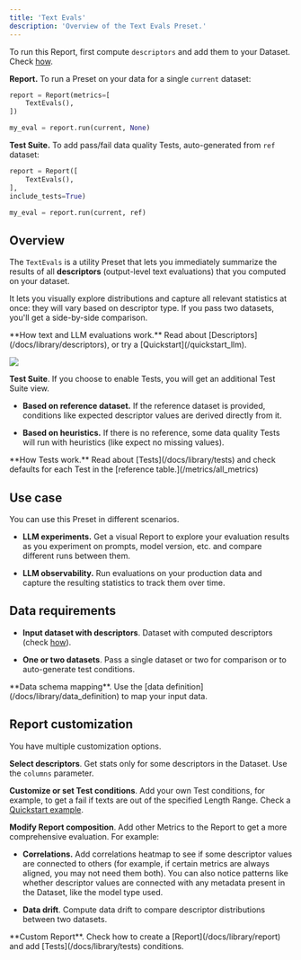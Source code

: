 ```yaml
---
title: 'Text Evals'
description: 'Overview of the Text Evals Preset.'
---
```


To run this Report, first compute `descriptors` and add them to your Dataset. Check [how](/docs/library/descriptors).

**Report.** To run a Preset on your data for a single `current` dataset:

```python
report = Report(metrics=[
    TextEvals(),
])

my_eval = report.run(current, None)
```

**Test Suite.** To add pass/fail data quality Tests, auto-generated from `ref` dataset:

```python
report = Report([
    TextEvals(),
],
include_tests=True)

my_eval = report.run(current, ref)
```

## Overview

The `TextEvals` is a utility Preset that lets you immediately summarize the results of all **descriptors** (output-level text evaluations) that you computed on your dataset.

It lets you visually explore distributions and capture all relevant statistics at once: they will vary based on descriptor type. If you pass two datasets, you'll get a side-by-side comparison.

<Info>
  **How text and LLM evaluations work.** Read about [Descriptors](/docs/library/descriptors), or try a [Quickstart](/quickstart_llm).
</Info>

![](/images/metrics/preset_text_evals-min.gif)

**Test Suite**. If you choose to enable Tests, you will get an additional Test Suite view.

* **Based on reference dataset.** If the reference dataset is provided, conditions like expected descriptor values are derived directly from it.

* **Based on heuristics.** If there is no reference, some data quality Tests will run with heuristics (like expect no missing values).

<Info>
  **How Tests work.** Read about [Tests](/docs/library/tests) and check defaults for each Test in the [reference table.](/metrics/all_metrics)
</Info>

## Use case

You can use this Preset in different scenarios.

* **LLM experiments.** Get a visual Report to explore your evaluation results as you experiment on prompts, model version, etc. and compare different runs between them.

* **LLM observability.** Run evaluations on your production data and capture the resulting statistics to track them over time.

## Data requirements

* **Input dataset with descriptors**. Dataset with computed descriptors (check [how](/docs/library/descriptors)).

* **One or two datasets**. Pass a single dataset or two for comparison or to auto-generate test conditions.

<Info>
  **Data schema mapping**. Use the [data definition](/docs/library/data_definition) to map your input data.
</Info>

## Report customization

You have multiple customization options.

**Select descriptors**. Get stats only for some descriptors in the Dataset. Use the `columns` parameter.

**Customize or set Test conditions**. Add your own Test conditions, for example, to get a fail if texts are out of the specified Length Range. Check a [Quickstart example](/quickstart_llm).

**Modify Report composition**. Add other Metrics to the Report to get a more comprehensive evaluation. For example:

* **Correlations.** Add correlations heatmap to see if some descriptor values are connected to others (for example, if certain metrics are always aligned, you may not need them both). You can also notice patterns like whether descriptor values are connected with any metadata present in the Dataset, like the model type used.

* **Data drift**. Compute data drift to compare descriptor distributions between two datasets.

<Info>
  **Custom Report**. Check how to create a [Report](/docs/library/report) and add [Tests](/docs/library/tests) conditions.
</Info>
